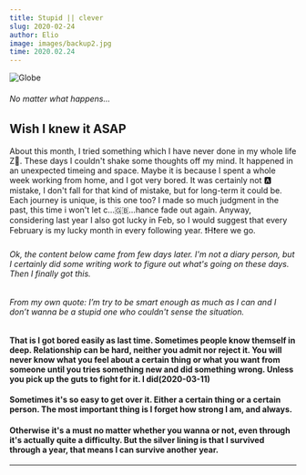 ```yaml
---
title: Stupid || clever
slug: 2020-02-24
author: Elio
image: images/backup2.jpg
time: 2020.02.24
---
```


![Globe](images/backup2.jpg)

###### No matter what happens...

## Wish I knew it ASAP

About this month, I tried something which I have never done in my whole life Z🥊. These days I couldn't shake some thoughts off my mind.
It happened in an unexpected timeing and space. Maybe it is because I spent a whole week working from home, and I got very bored.
It was certainly not 🅰️ mistake, I don't fall for that kind of mistake, but for long-term it could be. Each journey is unique, is this one too?
I made so much judgment in the past, this time i won't let c...🇬🇧...hance fade out again.
Anyway, considering last year I also got lucky in Feb, so I would suggest that every February is my lucky month in every following year.
❗️H❗️ere we go.

###### Ok, the content below came from few days later. I'm not a diary person, but I certainly did some writing work to figure out what's going on these days. Then I finally got this.

###### From my own quote: I’m try to be smart enough as much as I can and I don’t wanna be a stupid one who couldn't sense the situation.

#### That is I got bored easily as last time. Sometimes people know themself in deep. Relationship can be hard, neither you admit nor reject it. You will never know what you feel about a certain thing or what you want from someone until you tries something new and did something wrong. Unless you pick up the guts to fight for it. I did(2020-03-11)
#### Sometimes it's so easy to get over it. Either a certain thing or a certain person. The most important thing is I forget how strong I am, and always.
#### Otherwise it's a must no matter whether you wanna or not, even through it's actually quite a difficulty. But the silver lining is that I survived through a year, that means I can survive another year.

---
